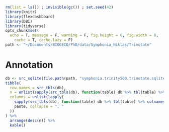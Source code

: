```r
rm(list = ls()) ; invisible(gc()) ; set.seed(42)
library(knitr)
library(flexdashboard)
library(DBI)
library(tidyverse)
opts_chunk$set(
  echo = T, message = F, warning = F, fig.height = 6, fig.width = 8,
    cache = T, cache.lazy = F)
path <- "~/Documents/BIOGECO/PhD/data/Symphonia_Niklas/Trinotate"
```

# Annotation

```r
db <- src_sqlite(file.path(path, "symphonia.trinity500.trinotate.sqlite"))
tibble(
  row.names = src_tbls(db),
  n = unlist(sapply(src_tbls(db), function(table) db %>% tbl(table) %>% count() %>% collect())),
  columns = unlist(lapply(
    sapply(src_tbls(db), function(table) db %>% tbl(table) %>% colnames()),
    paste, collapse = ", "
  ))
) %>% 
  arrange(desc(n)) %>% 
  kable()


```
